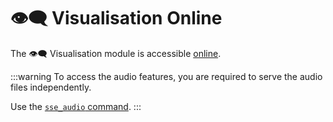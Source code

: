 # 👁️‍🗨️ Visualisation Online

The 👁️‍🗨️ Visualisation module is accessible
[online](https://sound-scape-explorer.github.io/sound-scape-explorer).

:::warning
To access the audio features, you are required to serve the audio files
independently.

Use the [`sse_audio` command](../../modules/visualisation/getting-started/#-sse_audio-command).
:::
